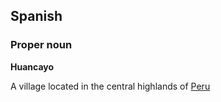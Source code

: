 ==Spanish==
===Proper noun===
'''Huancayo'''

A village located in the central highlands of [[Peru]]